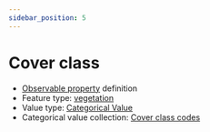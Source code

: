 ```yaml
---
sidebar_position: 5
---
```



# Cover class

- [Observable property](/viewers/dawe-vocabs?uri=https://linked.data.gov.au/def/nrm/f3e6e19b-ba79-4260-b493-8a2561033f9b) definition
- Feature type: [vegetation](http://linked.data.gov.au/def/tern-cv/2be2d5ce-ca9d-4dff-8e79-948983944f95)
- Value type: [Categorical Value](https://w3id.org/tern/ontologies/tern/CategoricalValue)
- Categorical value collection: [Cover class codes](/viewers/dawe-vocabs?uri=https://linked.data.gov.au/def/nrm/6aaa330c-3d60-419b-a29b-a2dbc6d67928)

<Example
  protocolModule="plot-description"
  observableProperty="https://linked.data.gov.au/def/nrm/f3e6e19b-ba79-4260-b493-8a2561033f9b"
/>
